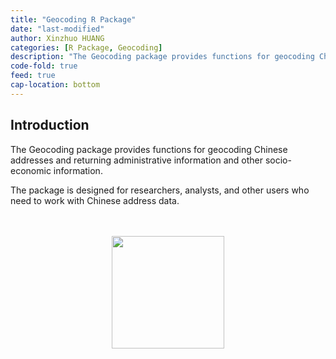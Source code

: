 ---
title: "Geocoding R Package"
date: "last-modified"
author: Xinzhuo HUANG
categories: [R Package, Geocoding]
description: "The Geocoding package provides functions for geocoding Chinese addresses and returning administrative information and other socio-economic information. The package is designed for researchers, analysts, and other users who need to work with Chinese address data."
code-fold: true
feed: true
cap-location: bottom
---


```{=html}
<style>
body {text-align: justify}
</style>
```

:::: {.grid}
::: {.g-col-12 .g-col-md-8 style="text-align: left;"}
## Introduction {.unnumbered .unlisted}
  The Geocoding package provides functions for geocoding Chinese addresses and returning administrative information and other socio-economic information. 
  
  The package is designed for researchers, analysts, and other users who need to work with Chinese address data.
:::
::: {.g-col-15 .g-col-md-4 style="text-align: center;"}
<br>
<br>
<img src="geo_icon.png" width="180">        
:::
::::